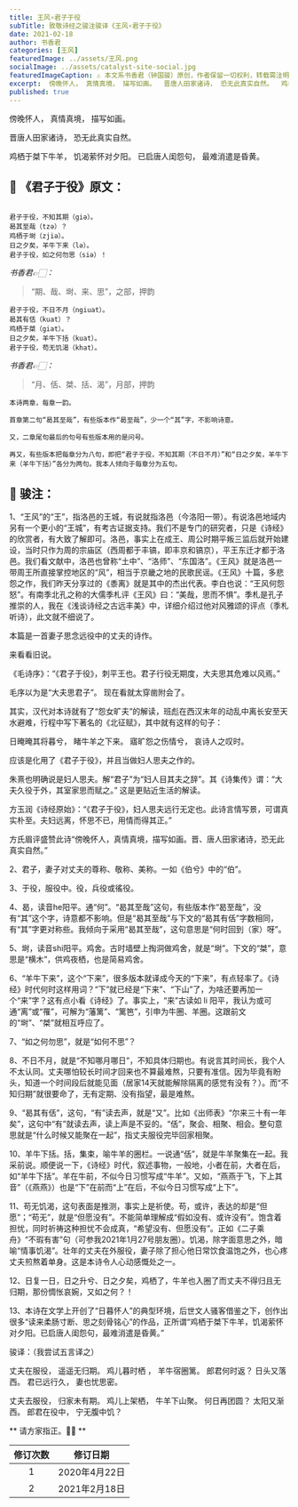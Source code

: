 ```yaml
---
title: 王风∘君子于役
subTitle: 致敬诗经之骏注骏译《王风∘君子于役》 
date: 2021-02-18 
author: 书香君
categories: [王风]
featuredImage: ../assets/王风.png
socialImage: ../assets/catalyst-site-social.jpg
featuredImageCaption: ⚠️️ 本文系书香君（钟国骏）原创，作者保留一切权利，转载需注明出处。
excerpt:  傍晚怀人， 真情真境， 描写如画。  晋唐人田家诸诗， 恐无此真实自然。  鸡栖于桀下牛羊， 饥渴萦怀对夕阳。 已启唐人闺怨句， 最难消遣是昏黄。   
published: true
---
```


傍晚怀人，
真情真境，
描写如画。

晋唐人田家诸诗，
恐无此真实自然。

鸡栖于桀下牛羊，
饥渴萦怀对夕阳。
已启唐人闺怨句，
最难消遣是昏黄。

## 🌼 《君子于役》原文：
```

君子于役，不知其期（giə）。
曷其至哉（tzə）？
鸡栖于埘（zjiə）。
日之夕矣，羊牛下来（lə）。
君子于役，如之何勿思（siə）！

```
*书香君👉🏻：* 

> “期、哉、埘、来、思”，之部，押韵

```
君子于役，不日不月（ngiuat）。
曷其有佸（kuat）？
鸡栖于桀（giat）。
日之夕矣，羊牛下括（kuat）。
君子于役，苟无饥渴（khat）。

```
*书香君👉🏻：* 

> “月、佸、桀、括、渴”，月部，押韵

```
本诗两章，每章一韵。

首章第二句“曷其至哉”，有些版本作“曷至哉”，少一个“其”字，不影响诗意。

又，二章尾句最后的句号有些版本用的是问号。

再又，有些版本把每章分为八句，即把“君子于役，不知其期（不日不月）”和“日之夕矣，羊牛下来（羊牛下括）”各分为两句。我本人倾向于每章分为五句。

```
## 🍁️ 骏注：

1、“王风”的“王”，指洛邑的王城，有说就指洛邑（今洛阳一带）。有说洛邑地域内另有一个更小的“王城”，有考古证据支持。我们不是专门的研究者，只是《诗经》的欣赏者，有大致了解即可。洛邑，事实上在成王、周公时期平叛三监后就开始建设，当时只作为周的宗庙区（西周都于丰镐，即丰京和镐京），平王东迁才都于洛邑。我们看文献中，洛邑也曾称“土中”、“洛师”、“东国洛”。《王风》就是洛邑一带周王所直接掌控地区的“风”，相当于京畿之地的民歌民谣。《王风》十篇，多悲怨之作，我们昨天分享过的《黍离》就是其中的杰出代表。李白也说：“王风何怨怒”。有南季北孔之称的大儒季札评《王风》曰：“美哉，思而不惧”。季札是孔子推崇的人，我在《浅谈诗经之古远丰美》中，详细介绍过他对风雅颂的评点（季札听诗），此文就不细说了。

本篇是一首妻子思念远役中的丈夫的诗作。

来看看旧说。

《毛诗序》：“《君子于役》，刺平王也。君子行役无期度，大夫思其危难以风焉。”

毛序以为是“大夫思君子”。
现在看就太穿凿附会了。

其实，汉代对本诗就有了“怨女旷夫”的解读，班彪在西汉末年的动乱中离长安至天水避难，行程中写下著名的《北征赋》，其中就有这样的句子：

日晻晻其将暮兮，
睹牛羊之下来。
寤旷怨之伤情兮，
哀诗人之叹时。

应该是化用了《君子于役》，并且当做妇人思夫之作的。

朱熹也明确说是妇人思夫。解“君子”为“妇人目其夫之辞”。其《诗集传》谓：“大夫久役于外，其室家思而赋之。”
这是更贴近生活的解读。

方玉润《诗经原始》：“《君子于役》，妇人思夫远行无定也。此诗言情写景，可谓真实朴至。夫妇远离，怀思不已，用情而得其正。”

方氏眉评盛赞此诗“傍晚怀人，真情真境，描写如画。晋、唐人田家诸诗，恐无此真实自然。”

2、君子，妻子对丈夫的尊称、敬称、美称。一如《伯兮》中的“伯”。

3、于役，服役中。役，兵役或徭役。

4、曷，读音he阳平。通“何”。“曷其至哉”这句，有些版本作“曷至哉”，没有“其”这个字，诗意都不影响。但是“曷其至哉”与下文的“曷其有佸”字数相同，有“其”字更对称些。我倾向于采用“曷其至哉”，这句意思是“何时回到（家）呀”。

5、埘，读音shi阳平。鸡舍。古时墙壁上掏洞做鸡舍，就是“埘”。下文的“桀”，意思是“横木”，供鸡夜栖，也是简易鸡舍。

6、“羊牛下来”，这个“下来”，很多版本就译成今天的“下来”，有点轻率了。《诗经》时代何时这样用词？“下”就已经是“下来”、“下山”了，为啥还要再加一个“来”字？这有点小看《诗经》了。事实上，“来”古读如 li 阳平，我认为或可
通“离”或“罹”，可解为“藩篱”、“篱笆”，引申为牛圈、羊圈。这跟前文的“埘”、“桀”就相互呼应了。

7、“如之何勿思”，就是“如何不思”？

8、不日不月，就是“不知哪月哪日”，不知具体归期也。有说言其时间长，我个人不太认同。丈夫哪怕较长时间才回来也不算最难熬，只要有准信。因为毕竟有盼头，知道一个时间段后就能见面（居家14天就能解除隔离的感觉有没有？）。而“不知归期”就很要命了，无有定期、没有指望，最是难熬。

9、“曷其有佸”，这句，“有”读去声，就是“又”。比如《出师表》“尔来三十有一年矣”，这句中“有”就读去声，读上声是不妥的。“佸”，聚会、相聚、相会。整句意思就是“什么时候又能聚在一起”，指丈夫服役完毕回家相聚。

10、羊牛下括。括，集束，喻牛羊的圈栏。一说通“佸”，就是牛羊聚集在一起。我采前说。顺便说一下，《诗经》时代，叙述事物，一般地，小者在前，大者在后，如“羊牛下括”。羊在牛前，不似今日习惯写成“牛羊”。又如，“燕燕于飞，下上其音”（《燕燕》）也是“下”在前而“上”在后，不似今日习惯写成“上下”。

11、苟无饥渴，这句表面是推测，事实上是祈使。苟，或许，表达的却是“但愿”；“苟无”，就是“但愿没有”。不能简单理解成“假如没有、或许没有”。饱含着担忧，同时祈祷这种担忧不会成真，“希望没有、但愿没有”。正如《二子乘舟》“不瑕有害”句（可参我2021年1月27号朋友圈）。饥渴，除字面意思之外，暗喻“情事饥渴”。壮年的丈夫在外服役，妻子除了担心他日常饮食温饱之外，也心疼丈夫煎熬着单身。这是本诗令人心动感慨处之一。

12、日复一日，日之升兮、日之夕矣，鸡栖了，牛羊也入圈了而丈夫不得归且无归期，那份惆怅哀婉，又如之何？！

13、本诗在文学上开创了“日暮怀人”的典型环境，后世文人骚客借鉴之下，创作出很多“读来柔肠寸断、思之刻骨铭心”的作品，正所谓“鸡栖于桀下牛羊，饥渴萦怀对夕阳。已启唐人闺怨句，最难消遣是昏黄。”

骏译：（我尝试五言译之）

丈夫在服役，
遥遥无归期。
鸡儿暮时栖 ，
羊牛宿圈篱。
郎君何时返？
日头又落西。
君已远行久，
妻也忧思密。

丈夫去服役，
归家未有期。
鸡儿上架栖，
牛羊下山聚。
何日再团圆？
太阳又渐西。
郎君在役中，
宁无腹中饥？

** 请方家指正。🙏🏻 **

| 修订次数      | 修订日期 | 
|   :----: |    :----:   | 
| 1    | 2020年4月22日       | 
| 2    | 2021年2月18日       | 
